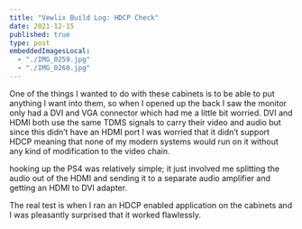 ```yaml
---
title: "Vewlix Build Log: HDCP Check"
date: 2021-12-15
published: true
type: post
embeddedImagesLocal:
  - "./IMG_0259.jpg"
  - "./IMG_0260.jpg"
---
```



<GatsbyImage alt="PS4 Video" image={getImage(props.localImages[0])} />

One of the things I wanted to do with these cabinets is to be able to put anything I want into them, so when I opened up the back I saw the monitor only had a DVI and VGA connector which had me a little bit worried. DVI and HDMI both use the same TDMS signals to carry their video and audio but since this didn’t have an HDMI port I was worried that it didn’t support HDCP meaning that none of my modern systems would run on it without any kind of modification to the video chain.

hooking up the PS4 was relatively simple; it just involved me splitting the audio out of the HDMI and sending it to a separate audio amplifier and getting an HDMI to DVI adapter.

<GatsbyImage alt="PS4 Video" image={getImage(props.localImages[1])} />

The real test is when I ran an HDCP enabled application on the cabinets and I was pleasantly surprised that it worked flawlessly.
